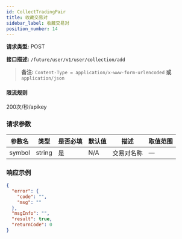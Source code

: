 ```yaml
---
id: CollectTradingPair
title: 收藏交易对
sidebar_label: 收藏交易对
position_number: 14
---
```


**请求类型:** POST

**接口描述:** `/future/user/v1/user/collection/add`

> **备注:** `Content-Type = application/x-www-form-urlencoded` **或** `application/json`

#### 限流规则

200次/秒/apikey

### 请求参数

| 参数名 | 类型   | 是否必填 | 默认值 | 描述     | 取值范围 |
| ------ | ------ | -------- | ------ | -------- | -------- |
| symbol | string | 是       | N/A    | 交易对名称 | —        |

### 响应示例

```json title="Response"
{
  "error": {
    "code": "",
    "msg": ""
  },
  "msgInfo": "",
  "result": true,
  "returnCode": 0
}
